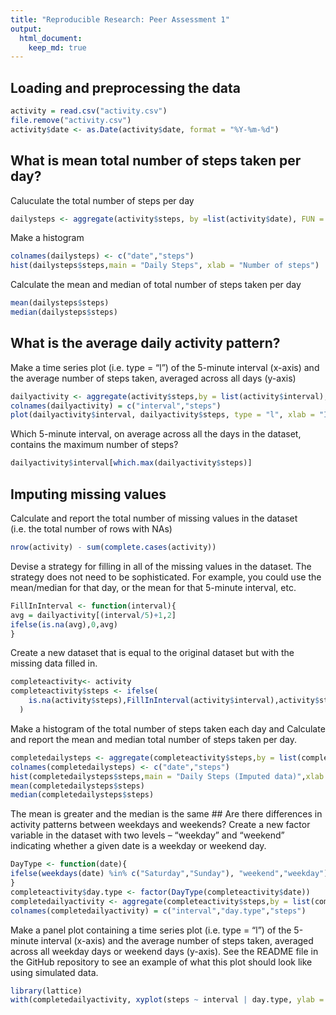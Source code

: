 ```yaml
---
title: "Reproducible Research: Peer Assessment 1"
output: 
  html_document:
    keep_md: true
---
```



## Loading and preprocessing the data
```r
activity = read.csv("activity.csv")
file.remove("activity.csv")
activity$date <- as.Date(activity$date, format = "%Y-%m-%d")
```

## What is mean total number of steps taken per day?
Caluculate the total number of steps per day
```r
dailysteps <- aggregate(activity$steps, by =list(activity$date), FUN = sum, na.rm = TRUE)
```
Make a histogram
```r
colnames(dailysteps) <- c("date","steps")
hist(dailysteps$steps,main = "Daily Steps", xlab = "Number of steps")
```

Calculate the mean and median of total number of steps taken per day
```r
mean(dailysteps$steps)
median(dailysteps$steps)
```

## What is the average daily activity pattern?
Make a time series plot (i.e. type = "l") of the 5-minute interval (x-axis) and the average number of steps taken, averaged across all days (y-axis)
```r
dailyactivity <- aggregate(activity$steps,by = list(activity$interval),FUN = mean,na.rm = TRUE)
colnames(dailyactivity) = c("interval","steps")
plot(dailyactivity$interval, dailyactivity$steps, type = "l", xlab = "Interval", ylab = "Number of steps")
```

Which 5-minute interval, on average across all the days in the dataset, contains the maximum number of steps?
```r
dailyactivity$interval[which.max(dailyactivity$steps)]
```



## Imputing missing values
Calculate and report the total number of missing values in the dataset (i.e. the total number of rows with NAs)
```r
nrow(activity) - sum(complete.cases(activity))
```
Devise a strategy for filling in all of the missing values in the dataset. The strategy does not need to be sophisticated. For example, you could use the mean/median for that day, or the mean for that 5-minute interval, etc.
```r
FillInInterval <- function(interval){
avg = dailyactivity[(interval/5)+1,2]
ifelse(is.na(avg),0,avg)
}
```
Create a new dataset that is equal to the original dataset but with the missing data filled in.
```r
completeactivity<- activity
completeactivity$steps <- ifelse(
    is.na(activity$steps),FillInInterval(activity$interval),activity$steps
  )
```
Make a histogram of the total number of steps taken each day and Calculate and report the mean and median total number of steps taken per day. 
```r
completedailysteps <- aggregate(completeactivity$steps,by = list(completeactivity$date),FUN = sum)
colnames(completedailysteps) <- c("date","steps")
hist(completedailysteps$steps,main = "Daily Steps (Imputed data)",xlab = "Number of steps")
mean(completedailysteps$steps)
median(completedailysteps$steps)
```

The mean is greater and the median is the same
## Are there differences in activity patterns between weekdays and weekends?
Create a new factor variable in the dataset with two levels – “weekday” and “weekend” indicating whether a given date is a weekday or weekend day.
```r
DayType <- function(date){
ifelse(weekdays(date) %in% c("Saturday","Sunday"), "weekend","weekday")
}
completeactivity$day.type <- factor(DayType(completeactivity$date))
completedailyactivity <- aggregate(completeactivity$steps,by = list(completeactivity$interval,completeactivity$day.type),FUN = mean)
colnames(completedailyactivity) = c("interval","day.type","steps")
```

Make a panel plot containing a time series plot (i.e. type = "l") of the 5-minute interval (x-axis) and the average number of steps taken, averaged across all weekday days or weekend days (y-axis). See the README file in the GitHub repository to see an example of what this plot should look like using simulated data.
```r
library(lattice)
with(completedailyactivity, xyplot(steps ~ interval | day.type, ylab = "Number of steps", xlab = "Interval"), layout = c(2,1), type = "l")
```
